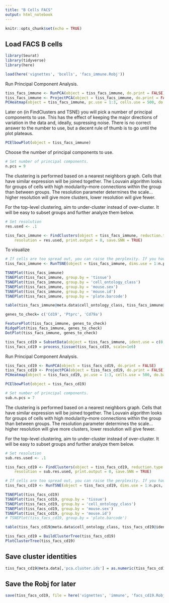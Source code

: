```yaml
---
title: "B Cells FACS"
output: html_notebook
---
```


```r
knitr::opts_chunk$set(echo = TRUE)
```

## Load FACS B cells
```r
library(Seurat)
library(tidyverse)
library(here)

load(here('vignettes', 'bcells', 'facs_immune.Robj'))
```


Run Principal Component Analysis.
```r
tiss_facs_immune <- RunPCA(object = tiss_facs_immune, do.print = FALSE)
tiss_facs_immune <- ProjectPCA(object = tiss_facs_immune, do.print = FALSE)
PCHeatmap(object = tiss_facs_immune, pc.use = 1:3, cells.use = 500, do.balanced = TRUE, label.columns = FALSE, num.genes = 8)
```

Later on (in FindClusters and TSNE) you will pick a number of principal components to use. This has the effect of keeping the major directions of variation in the data and, ideally, supressing noise. There is no correct answer to the number to use, but a decent rule of thumb is to go until the plot plateaus.

```r
PCElbowPlot(object = tiss_facs_immune)
```

Choose the number of principal components to use.
```r
# Set number of principal components.
n.pcs = 9
```

The clustering is performed based on a nearest neighbors graph. Cells that have similar expression will be joined together. The Louvain algorithm looks for groups of cells with high modularity--more connections within the group than between groups. The resolution parameter determines the scale...higher resolution will give more clusters, lower resolution will give fewer.

For the top-level clustering, aim to under-cluster instead of over-cluster. It will be easy to subset groups and further analyze them below.

```r
# Set resolution
res.used <- .1

tiss_facs_immune <- FindClusters(object = tiss_facs_immune, reduction.type = "pca", dims.use = 1:n.pcs,
    resolution = res.used, print.output = 0, save.SNN = TRUE)
```

To visualize
```r
# If cells are too spread out, you can raise the perplexity. If you have few cells, try a lower perplexity (but never less than 10).
tiss_facs_immune <- RunTSNE(object = tiss_facs_immune, dims.use = 1:n.pcs, seed.use = 10, perplexity=30)
```

```r
TSNEPlot(tiss_facs_immune)
TSNEPlot(tiss_facs_immune, group.by = 'tissue')
TSNEPlot(tiss_facs_immune, group.by = 'cell_ontology_class')
TSNEPlot(tiss_facs_immune, group.by = 'mouse.sex')
TSNEPlot(tiss_facs_immune, group.by = 'mouse.id')
TSNEPlot(tiss_facs_immune, group.by = 'plate.barcode')
```

```r
table(tiss_facs_immune@meta.data$cell_ontology_class, tiss_facs_immune@ident)
```


```r
genes_to_check= c('Cd19', 'Ptprc', 'Cd79a')

FeaturePlot(tiss_facs_immune, genes_to_check)
RidgePlot(tiss_facs_immune, genes_to_check)
DotPlot(tiss_facs_immune, genes_to_check)
```


```r
tiss_facs_cd19 = SubsetData(object = tiss_facs_immune, ident.use = c(0, 2))
tiss_facs_cd19 = process_tissue(tiss_facs_cd19, scale=1e6)
```


Run Principal Component Analysis.
```r
tiss_facs_cd19 <- RunPCA(object = tiss_facs_cd19, do.print = FALSE)
tiss_facs_cd19 <- ProjectPCA(object = tiss_facs_cd19, do.print = FALSE)
PCHeatmap(object = tiss_facs_cd19, pc.use = 1:3, cells.use = 500, do.balanced = TRUE, label.columns = FALSE, num.genes = 8)
```

```r
PCElbowPlot(object = tiss_facs_cd19)
```
```r
# Set number of principal components.
sub.n.pcs = 7
```

The clustering is performed based on a nearest neighbors graph. Cells that have similar expression will be joined together. The Louvain algorithm looks for groups of cells with high modularity--more connections within the group than between groups. The resolution parameter determines the scale...higher resolution will give more clusters, lower resolution will give fewer.

For the top-level clustering, aim to under-cluster instead of over-cluster. It will be easy to subset groups and further analyze them below.

```r
# Set resolution
sub.res.used <- .1

tiss_facs_cd19 <- FindClusters(object = tiss_facs_cd19, reduction.type = "pca", dims.use = 1:sub.n.pcs,
    resolution = sub.res.used, print.output = 0, save.SNN = TRUE)

# If cells are too spread out, you can raise the perplexity. If you have few cells, try a lower perplexity (but never less than 10).
tiss_facs_cd19 <- RunTSNE(object = tiss_facs_cd19, dims.use = 1:n.pcs, seed.use = 10, perplexity=30)
```

```r
TSNEPlot(tiss_facs_cd19)
TSNEPlot(tiss_facs_cd19, group.by = 'tissue')
TSNEPlot(tiss_facs_cd19, group.by = 'cell_ontology_class')
TSNEPlot(tiss_facs_cd19, group.by = 'mouse.sex')
TSNEPlot(tiss_facs_cd19, group.by = 'mouse.id')
# TSNEPlot(tiss_facs_cd19, group.by = 'plate.barcode')
```

```r
table(tiss_facs_cd19@meta.data$cell_ontology_class, tiss_facs_cd19@ident)
```



```r
tiss_facs_cd19 = BuildClusterTree(tiss_facs_cd19)
PlotClusterTree(tiss_facs_cd19)
```



## Save cluster identities

```r
tiss_facs_cd19@meta.data[,'pca.cluster.ids'] = as.numeric(tiss_facs_cd19@ident)
```



## Save the Robj for later

```r
save(tiss_facs_cd19, file = here('vignettes', 'immune', 'facs_cd19.Robj'))
```


